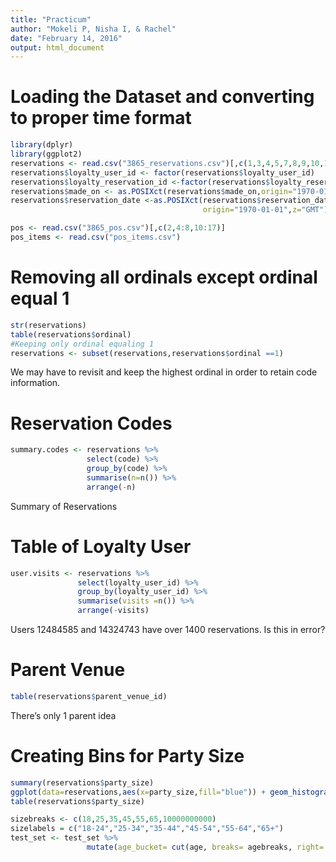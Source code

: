 ```yaml
---
title: "Practicum"
author: "Mokeli P, Nisha I, & Rachel"
date: "February 14, 2016"
output: html_document
---
```


# Loading the Dataset and converting to proper time format
```r
library(dplyr)
library(ggplot2)
reservations <- read.csv("3865_reservations.csv")[,c(1,3,4,5,7,8,9,10,11,12,13,14)]
reservations$loyalty_user_id <- factor(reservations$loyalty_user_id)
reservations$loyalty_reservation_id <-factor(reservations$loyalty_reservation_id)
reservations$made_on <- as.POSIXct(reservations$made_on,origin="1970-01-01",z="GMT")
reservations$reservation_date <-as.POSIXct(reservations$reservation_date,
                                           origin="1970-01-01",z="GMT")

pos <- read.csv("3865_pos.csv")[,c(2,4:8,10:17)]
pos_items <- read.csv("pos_items.csv")

```

# Removing all ordinals except ordinal equal 1

```r
str(reservations)
table(reservations$ordinal)
#Keeping only ordinal equaling 1
reservations <- subset(reservations,reservations$ordinal ==1)
```

We may have to revisit and keep the highest ordinal in order to retain code information.

# Reservation Codes
```r
summary.codes <- reservations %>% 
                 select(code) %>% 
                 group_by(code) %>% 
                 summarise(n=n()) %>%
                 arrange(-n)
```
Summary of Reservations

# Table of Loyalty User
```r
user.visits <- reservations %>% 
               select(loyalty_user_id) %>%
               group_by(loyalty_user_id) %>%
               summarise(visits =n()) %>%
               arrange(-visits)
```
Users 12484585 and 14324743 have over 1400 reservations. Is this in error?

# Parent Venue
```r
table(reservations$parent_venue_id)
```
There's only 1 parent idea

# Creating Bins for Party Size
```r
summary(reservations$party_size)
ggplot(data=reservations,aes(x=party_size,fill="blue")) + geom_histogram(binwidth = 1)
table(reservations$party_size)

sizebreaks <- c(18,25,35,45,55,65,10000000000)
sizelabels = c("18-24","25-34","35-44","45-54","55-64","65+")
test_set <- test_set %>%
                 mutate(age_bucket= cut(age, breaks= agebreaks, right= FALSE, labels= agelabels))

```

```r

```

